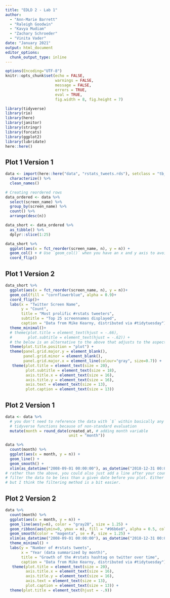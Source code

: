 ```yaml
---
title: "EDLD 2 - Lab 1"
author: 
  - "Ann-Marie Barrett"
  - "Raleigh Goodwin"
  - "Kavya Mudiam"
  - "Zachary Schroeder"
  - "Vinita Vader"
date: "January 2021"
output: html_document
editor_options: 
  chunk_output_type: inline
---
```

```r
options(Encoding="UTF-8")
knitr::opts_chunk$set(echo = FALSE,
                      warnings = FALSE,
                      message = FALSE,
                      errors = TRUE,
                      eval = TRUE,
                      fig.width = 8, fig.height = 7)

library(tidyverse)
library(rio)
library(here)
library(janitor)
library(stringr)
library(forcats)
library(ggplot2)
library(lubridate)
here::here()
```

## Plot 1 Version 1

```r
data <- import(here::here("data", "rstats_tweets.rds"), setclass = "tb_df") %>% 
  characterize() %>% 
  clean_names()
```

```r
# Creating reordered rows
data_ordered <- data %>% 
  select(screen_name) %>%
  group_by(screen_name) %>% 
  count() %>% 
  arrange(desc(n)) 

data_short <- data_ordered %>% 
  as_tibble() %>% 
  dplyr::slice(1:25)

data_short %>% 
  ggplot(aes(x = fct_reorder(screen_name, n), y = n)) +
  geom_col() + # Use `geom_col()` when you have an x and y axis to avoid using `stat = "identity"`
  coord_flip()

```

## Plot 1 Version 2

```r
data_short %>% 
  ggplot(aes(x = fct_reorder(screen_name, n), y = n))+
  geom_col(fill = "cornflowerblue", alpha = 0.9)+
  coord_flip()+
  labs(x = "Twitter Screen Name",
       y = "Count",
       title = "Most prolific #rstats tweeters",
       subtitle = "Top 25 screennames displayed",
       caption = "Data from Mike Kearny, distributed via #tidytuesday") +
  theme_minimal()+
  # theme(plot.title = element_text(hjust = -.66),
  #       plot.subtitle = element_text(hjust = -.62)) +
  # the below is an alternative to the above that adjusts to the aspect ratio
  theme(plot.title.position = "plot") +
  theme(panel.grid.major.y = element_blank(),
        panel.grid.minor = element_blank(),
        panel.grid.major.x = element_line(colour="gray", size=0.7)) + 
   theme(plot.title = element_text(size = 20),
         plot.subtitle = element_text(size = 18),
         axis.title.x = element_text(size = 16),
         axis.title.y = element_text(size = 16),
         axis.text = element_text(size = 13),
         plot.caption = element_text(size = 13))

```


## Plot 2 Version 1

```r

data <- data %>%
  # you don't need to reference the data with `$` within basically any of the 
  # tidyverse functions because of non-standard evaluation
  mutate(month = round_date(created_at, # adding month variable
                            unit = "month"))

data %>% 
  count(month) %>% 
  ggplot(aes(x = month, y = n)) +
  geom_line() +
  geom_smooth() +
  xlim(as_datetime("2008-09-01 00:00:00"), as_datetime("2018-12-31 00:00:00"))
# rather than the above, you could also just add a line after your count to
# filter the data to be less than a given date before you plot. Either is fine,
# but I think the filtering method is a bit easier.
```


## Plot 2 Version 2

```r
data %>% 
  count(month) %>% 
  ggplot(aes(x = month, y = n)) +
  geom_line(aes(y=n), color = "gray28", size = 1.25) +
  geom_ribbon(aes(ymin=0, ymax = n), fill = "#96b6e8", alpha = 0.5, color = "gray28") +
  geom_smooth(color = "magenta", se = F, size = 1.25) +
  xlim(as_datetime("2008-09-01 00:00:00"), as_datetime("2018-12-31 00:00:00"))+
  theme_minimal() +
  labs(y = "Number of #rstats tweets",
       x = "Year (data summarized by month)",
       title = "Growth of the #rstats hashtag on twitter over time",
       caption = "Data from Mike Kearny, distributed via #tidytuesday") + 
   theme(plot.title = element_text(size = 20),
         axis.title.x = element_text(size = 16),
         axis.title.y = element_text(size = 16),
         axis.text = element_text(size = 13),
         plot.caption = element_text(size = 13)) +
  theme(plot.title = element_text(hjust = -.9))

```

